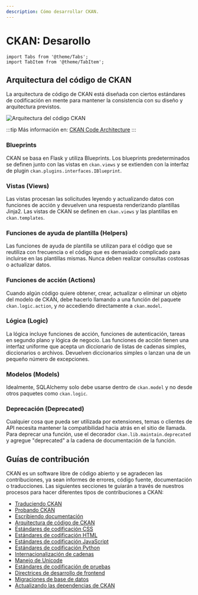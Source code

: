 ```yaml
---
description: Cómo desarrollar CKAN.
---
```


# CKAN: Desarollo

```mdx-code-block
import Tabs from '@theme/Tabs';
import TabItem from '@theme/TabItem';
```

## Arquitectura del código de CKAN
La arquitectura de código de CKAN está diseñada con ciertos estándares de codificación en mente para mantener la consistencia con su diseño y arquitectura previstos.

![Arquitectura del código CKAN](https://raw.githubusercontent.com/ckan/ckan/4db37bf2e847d07dca4969e9c3f8ed400b07de3e/doc/images/architecture.png)

:::tip
Más información en: [CKAN Code Architecture](https://docs.ckan.org/en/latest/contributing/architecture.html)
:::

### Blueprints
CKAN se basa en Flask y utiliza Blueprints. Los blueprints predeterminados se definen junto con las vistas en  `ckan.views`  y se extienden con la interfaz de plugin  `ckan.plugins.interfaces.IBlueprint`.

### Vistas (Views)
Las vistas procesan las solicitudes leyendo y actualizando datos con funciones de acción y devuelven una respuesta renderizando plantillas Jinja2. Las vistas de CKAN se definen en  `ckan.views`  y las plantillas en  `ckan.templates`.

### Funciones de ayuda de plantilla (Helpers)
Las funciones de ayuda de plantilla se utilizan para el código que se reutiliza con frecuencia o el código que es demasiado complicado para incluirse en las plantillas mismas. Nunca deben realizar consultas costosas o actualizar datos.

### Funciones de acción (Actions)
Cuando algún código quiere obtener, crear, actualizar o eliminar un objeto del modelo de CKAN, debe hacerlo llamando a una función del paquete  `ckan.logic.action`, y  _no_  accediendo directamente a  `ckan.model`.

### Lógica (Logic)
La lógica incluye funciones de acción, funciones de autenticación, tareas en segundo plano y lógica de negocio. Las funciones de acción tienen una interfaz uniforme que acepta un diccionario de listas de cadenas simples, diccionarios o archivos. Devuelven diccionarios simples o lanzan una de un pequeño número de excepciones.

### Modelos (Models)
Idealmente, SQLAlchemy solo debe usarse dentro de  `ckan.model`  y no desde otros paquetes como  `ckan.logic`.

### Deprecación (Deprecated)
Cualquier cosa que pueda ser utilizada por extensiones, temas o clientes de API necesita mantener la compatibilidad hacia atrás en el sitio de llamada. Para deprecar una función, use el decorador  `ckan.lib.maintain.deprecated`  y agregue "deprecated" a la cadena de documentación de la función.

## Guías de contribución
CKAN es un software libre de código abierto y se agradecen las contribuciones, ya sean informes de errores, código fuente, documentación o traducciones. Las siguientes secciones te guiarán a través de nuestros procesos para hacer diferentes tipos de contribuciones a CKAN:

* [Traduciendo CKAN](https://docs.ckan.org/en/latest/contributing/i18n.html)
* [Probando CKAN](https://docs.ckan.org/en/latest/contributing/test.html)
* [Escribiendo documentación](https://docs.ckan.org/en/latest/contributing/documentation.html)
* [Arquitectura de código de CKAN](https://docs.ckan.org/en/latest/contributing/css.html)
* [Estándares de codificación CSS](https://docs.ckan.org/en/latest/contributing/css.html)
* [Estándares de codificación HTML](https://docs.ckan.org/en/latest/contributing/html.html)
* [Estándares de codificación JavaScript](https://docs.ckan.org/en/latest/contributing/javascript.html)
* [Estándares de codificación Python](https://docs.ckan.org/en/latest/contributing/python.html)
* [Internacionalización de cadenas](https://docs.ckan.org/en/latest/contributing/string-i18n.html)
* [Manejo de Unicode](https://docs.ckan.org/en/latest/contributing/unicode.html)
* [Estándares de codificación de pruebas](https://docs.ckan.org/en/latest/contributing/testing.html)
* [Directrices de desarrollo de frontend](https://docs.ckan.org/en/latest/contributing/frontend/index.html)
* [Migraciones de base de datos](https://docs.ckan.org/en/latest/contributing/database-migrations.html)
* [Actualizando las dependencias de CKAN](https://docs.ckan.org/en/latest/contributing/upgrading-dependencies.html)